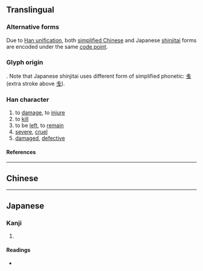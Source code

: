 {{character info/new}}
{{also|殘|浅}}
==Translingual==
{{Han simplified forms|殘|残|残}}

===Alternative forms===
Due to [[wikipedia:Han unification|Han unification]], both [[wikipedia:Simplified Chinese|simplified Chinese]] and Japanese [[wikipedia:Shinjitai|shinjitai]] forms are encoded under the same [[code point]].

===Glyph origin===
{{Han simp|殘|f=戔|t=戋}}. Note that Japanese shinjitai uses different form of simplified phonetic: [[㦮]] (extra stroke above [[戋]]).

===Han character===
{{Han char|rn=78|rad=歹|as=05|asj=06|sn=9|snj=10|four=13250|canj=MNIJ|ids=⿰歹戋(G),⿰歹㦮(J)}}

# to [[damage]], to [[injure]]
# to [[kill]]
# to be [[left]], to [[remain]]
# [[severe]], [[cruel]]
# [[damaged]], [[defective]]

====References====
{{Han ref|kx=0580.291|dkj=16459|hdz=21383.080|uh=6B8B}}

----

==Chinese==
{{zh-see|殘}}

----

==Japanese==
{{ja-kanji forms|残|殘}}

===Kanji===
{{ja-kanji|grade=4|rs=歹06|style=s|kyu=殘}}

# {{defn|lang=ja|sort=歹06}}

====Readings====
* {{ja-readings|goon=[[ざん]] (zan)|kanon=[[さん]] (san) {{non-joyo-reading}}|kun=[[のこる]] (nokoru), [[のこす]] (nokosu), [[そこなう]] (sokonau), [[ひどい]] (hidoi), [[むごい]] (mugoi)}}
